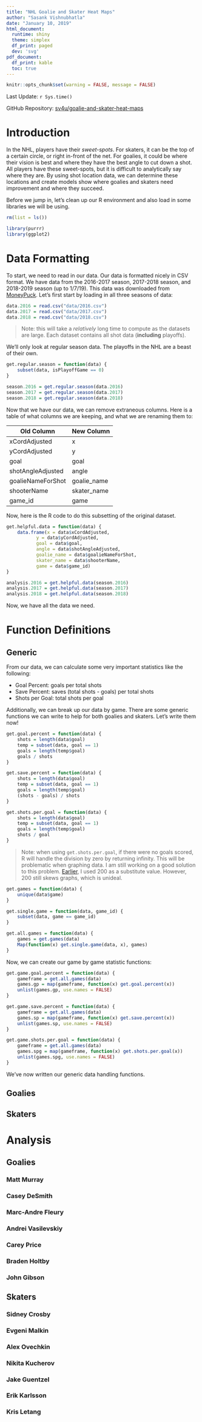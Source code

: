 ```yaml
---
title: "NHL Goalie and Skater Heat Maps"
author: "Sasank Vishnubhatla"
date: "January 10, 2019"
html_document:
  runtime: shiny
  theme: simplex
  df_print: paged
  dev: 'svg'
pdf_document:
  df_print: kable
  toc: true
---
```


```r
knitr::opts_chunk$set(warning = FALSE, message = FALSE)
```

Last Update: `r Sys.time()`

GitHub Repository: [sv4u/goalie-and-skater-heat-maps](https://github.com/sv4u/goalie-and-skater-heat-maps)

# Introduction

In the NHL, players have their *sweet-spots*. For skaters, it can be the top of a certain circle, or right in-front of the net. For goalies, it could be where their vision is best and where they have the best angle to cut down a shot. All players have these sweet-spots, but it is difficult to analytically say where they are. By using shot location data, we can determine these locations and create models show where goalies and skaters need improvement and where they succeed.

Before we jump in, let's clean up our R environment and also load in some libraries we will be using.

```r
rm(list = ls())

library(purrr)
library(ggplot2)
```

# Data Formatting

To start, we need to read in our data. Our data is formatted nicely in CSV format. We have data from the 2016-2017 season, 2017-2018 season, and 2018-2019 season (up to 1/7/19). This data was downloaded from [MoneyPuck](http://www.moneypuck.com). Let's first start by loading in all three seasons of data:

```r
data.2016 = read.csv("data/2016.csv")
data.2017 = read.csv("data/2017.csv")
data.2018 = read.csv("data/2018.csv")
```

> Note: this will take a *relatively* long time to compute as the datasets are large. Each dataset contains all shot data (**including** playoffs).

We'll only look at regular season data. The playoffs in the NHL are a beast of their own.

```r
get.regular.season = function(data) {
	subset(data, isPlayoffGame == 0)
}

season.2016 = get.regular.season(data.2016)
season.2017 = get.regular.season(data.2017)
season.2018 = get.regular.season(data.2018)

```

Now that we have our data, we can remove extraneous columns. Here is a table of what columns we are keeping, and what we are renaming them to:

| Old Column | New Column |
| ---------- | ---------- |
| xCordAdjusted | x |
| yCordAdjusted | y |
| goal | goal |
| shotAngleAdjusted | angle |
| goalieNameForShot | goalie_name |
| shooterName | skater_name |
| game_id | game |

Now, here is the R code to do this subsetting of the original dataset.

```r
get.helpful.data = function(data) {
	data.frame(x = data$xCordAdjusted,
		   y = data$yCordAdjusted,
		   goal = data$goal,
		   angle = data$shotAngleAdjusted,
		   goalie_name = data$goalieNameForShot,
		   skater_name = data$shooterName,
		   game = data$game_id)
}

analysis.2016 = get.helpful.data(season.2016)
analysis.2017 = get.helpful.data(season.2017)
analysis.2018 = get.helpful.data(season.2018)
```

Now, we have all the data we need.

# Function Definitions {.tabset .tabset-fade}

## Generic

From our data, we can calculate some very important statistics like the following:

* Goal Percent: goals per total shots
* Save Percent: saves (total shots - goals) per total shots
* Shots per Goal: total shots per goal

Additionally, we can break up our data by game. There are some generic functions we can write to help for both goalies and skaters. Let's write them now!

```r
get.goal.percent = function(data) {
	shots = length(data$goal)
	temp = subset(data, goal == 1)
	goals = length(temp$goal)
	goals / shots
}

get.save.percent = function(data) {
	shots = length(data$goal)
	temp = subset(data, goal == 1)
	goals = length(temp$goal)
	(shots - goals) / shots
}

get.shots.per.goal = function(data) {
	shots = length(data$goal)
	temp = subset(data, goal == 1)
	goals = length(temp$goal)
	shots / goal
}
```

> Note: when using `get.shots.per.goal`, if there were no goals scored, R will handle the division by zero by returning infinity. This will be problematic when graphing data. I am still working on a good solution to this problem. [Earlier](http://sasankvishnubhatla.net/shots_per_goal/analysis.html), I used 200 as a substitute value. However, 200 still skews graphs, which is unideal.

```r
get.games = function(data) {
	unique(data$game)
}

get.single.game = function(data, game_id) {
	subset(data, game == game_id)
}

get.all.games = function(data) {
	games = get.games(data)
	Map(function(x) get.single.game(data, x), games)
}
```

Now, we can create our game by game statistic functions:

```r
get.game.goal.percent = function(data) {
	gameframe = get.all.games(data)
	games.gp = map(gameframe, function(x) get.goal.percent(x))
	unlist(games.gp, use.names = FALSE)
}

get.game.save.percent = function(data) {
	gameframe = get.all.games(data)
	games.sp = map(gameframe, function(x) get.save.percent(x))
	unlist(games.sp, use.names = FALSE)
}

get.game.shots.per.goal = function(data) {
	gameframe = get.all.games(data)
	games.spg = map(gameframe, function(x) get.shots.per.goal(x))
	unlist(games.spg, use.names = FALSE)
}
```

We've now written our generic data handling functions.

## Goalies

## Skaters

# Analysis {.tabset .tabset-fade}

## Goalies {.tabset .tabset-fade}

### Matt Murray

### Casey DeSmith

### Marc-Andre Fleury

### Andrei Vasilevskiy

### Carey Price

### Braden Holtby

### John Gibson

## Skaters {.tabset .tabset-fade}

### Sidney Crosby

### Evgeni Malkin

### Alex Ovechkin

### Nikita Kucherov

### Jake Guentzel

### Erik Karlsson

### Kris Letang
